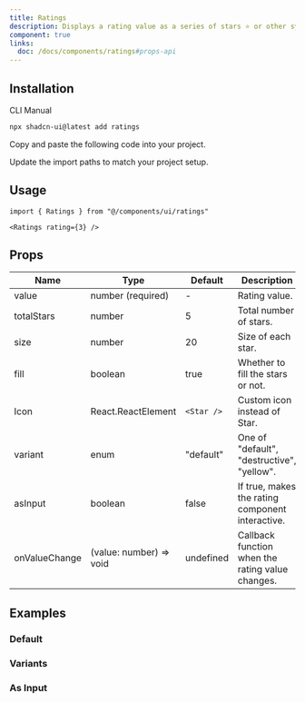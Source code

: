 ```yaml
---
title: Ratings
description: Displays a rating value as a series of stars ⭐ or other symbols.
component: true
links:
  doc: /docs/components/ratings#props-api
---
```


<ComponentPreview name="ratings-demo" />

## Installation

<Tabs defaultValue="cli">

<TabsList>
  <TabsTrigger value="cli">CLI</TabsTrigger>
  <TabsTrigger value="manual">Manual</TabsTrigger>
</TabsList>
<TabsContent value="cli">

```bash
npx shadcn-ui@latest add ratings
```

</TabsContent>

<TabsContent value="manual">

<Steps>

<Step>Copy and paste the following code into your project.</Step>

<ComponentSource name="ratings" />

<Step>Update the import paths to match your project setup.</Step>

</Steps>

</TabsContent>

</Tabs>

## Usage

```tsx
import { Ratings } from "@/components/ui/ratings"
```

```tsx
<Ratings rating={3} />
```

## Props

| Name       | Type               | Default   | Description                             |
|------------|--------------------|-----------|-----------------------------------------|
| value      | number (required)  | -         | Rating value.                           |
| totalStars | number             | 5         | Total number of stars.                  |
| size       | number             | 20        | Size of each star.                      |
| fill       | boolean            | true      | Whether to fill the stars or not.       |
| Icon       | React.ReactElement | `<Star />`| Custom icon instead of Star.            |
| variant    | enum               | "default" | One of "default", "destructive", "yellow". |
| asInput    | boolean            | false     | If true, makes the rating component interactive. |
| onValueChange | (value: number) => void | undefined | Callback function when the rating value changes. |

## Examples

### Default

<ComponentPreview name="ratings-demo" />

### Variants

<ComponentPreview name="ratings-variants" />

### As Input

<ComponentPreview name="ratings-as-input" />
